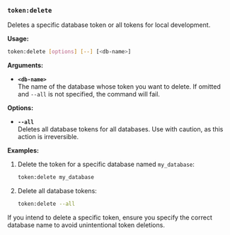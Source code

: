 ### `token:delete`
 
Deletes a specific database token or all tokens for local development.

**Usage:**  
```bash
token:delete [options] [--] [<db-name>]
```

**Arguments:**

- **`<db-name>`**  
  The name of the database whose token you want to delete. If omitted and `--all` is not specified, the command will fail.

**Options:**

- **`--all`**  
  Deletes all database tokens for all databases. Use with caution, as this action is irreversible.

**Examples:**

1. Delete the token for a specific database named `my_database`:  
   ```bash
   token:delete my_database
   ```

2. Delete all database tokens:  
   ```bash
   token:delete --all
   ``` 

If you intend to delete a specific token, ensure you specify the correct database name to avoid unintentional token deletions.